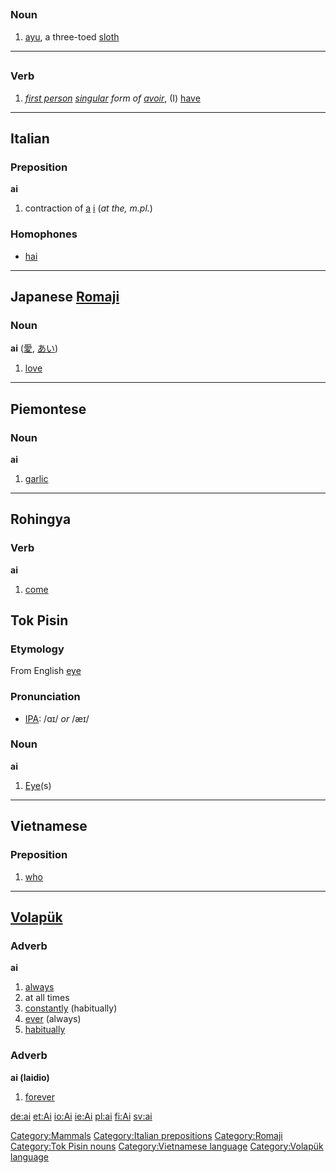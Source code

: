 =={{en}}==

===Noun===
# [[ayu]], a three-toed [[sloth]]
[[Category:Mammals]]
----

=={{fr}}==

===Verb===
# ''[[first person]] [[singular]] form of [[avoir]]'', (I) [[have]]

----
== Italian ==

===Preposition===
'''ai'''
#contraction of [[a#Italian|a]] [[i#Italian|i]] (''at the, m.pl.'')

===Homophones===
*[[hai#Italian|hai]]

----

== Japanese [[Romaji]] ==

===Noun===
'''ai''' ([[愛]], [[あい]])

# [[love]]

----

==Piemontese==

===Noun===
'''ai'''
# [[garlic]]

----

== Rohingya ==
=== Verb ===
'''ai'''
#[[come]]

==Tok Pisin==
===Etymology===
From English [[eye]]

===Pronunciation===
* [[Wiktionary:Pronunciation_key|IPA]]: /ɑɪ/ ''or'' /æɪ/

===Noun===
'''ai'''
# [[Eye]](s)

----

==Vietnamese==

===Preposition===
#[[who]]

----

== [[Volapük]] ==

=== Adverb ===
'''ai''' 

# [[always]]
# at all times
# [[constantly]] (habitually)
# [[ever]] (always)
# [[habitually]]

=== Adverb ===
'''ai (laidio)''' 

# [[forever]]

[[Category:Italian prepositions]]
[[Category:Romaji]]
[[Category:Tok Pisin nouns]]
[[Category:Vietnamese language]]
[[Category:Volapük language]]

[[de:ai]]
[[et:Ai]]
[[io:Ai]]
[[ie:Ai]]
[[pl:ai]]
[[fi:Ai]]
[[sv:ai]]